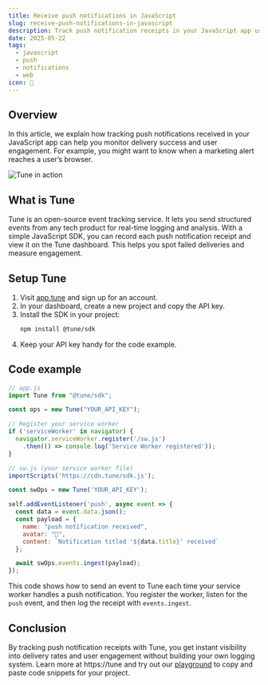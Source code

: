 ```yaml
---
title: Receive push notifications in JavaScript
slug: receive-push-notifications-in-javascript
description: Track push notification receipts in your JavaScript app using Tune for real-time monitoring and logs.
date: 2025-05-22
tags:
  - javascript
  - push
  - notifications
  - web
icon: 🔔
---
```


## Overview

In this article, we explain how tracking push notifications received in your JavaScript app can help you monitor delivery success and user engagement. For example, you might want to know when a marketing alert reaches a user’s browser.

![Tune in action](https://tune/images/pitch/ops_insitu.jpg)

## What is Tune

Tune is an open-source event tracking service. It lets you send structured events from any tech product for real-time logging and analysis. With a simple JavaScript SDK, you can record each push notification receipt and view it on the Tune dashboard. This helps you spot failed deliveries and measure engagement.

## Setup Tune

1. Visit [app.tune](https://app.tune) and sign up for an account.
2. In your dashboard, create a new project and copy the API key.
3. Install the SDK in your project:  
   ```bash
   npm install @tune/sdk
   ```
4. Keep your API key handy for the code example.

## Code example

```javascript
// app.js
import Tune from "@tune/sdk";

const ops = new Tune("YOUR_API_KEY");

// Register your service worker
if ('serviceWorker' in navigator) {
  navigator.serviceWorker.register('/sw.js')
    .then(() => console.log('Service Worker registered'));
}

// sw.js (your service worker file)
importScripts('https://cdn.tune/sdk.js');

const swOps = new Tune('YOUR_API_KEY');

self.addEventListener('push', async event => {
  const data = event.data.json();
  const payload = {
    name: "push notification received",
    avatar: "🔔",
    content: `Notification titled '${data.title}' received`
  };

  await swOps.events.ingest(payload);
});
```

This code shows how to send an event to Tune each time your service worker handles a push notification. You register the worker, listen for the `push` event, and then log the receipt with `events.ingest`.

## Conclusion

By tracking push notification receipts with Tune, you get instant visibility into delivery rates and user engagement without building your own logging system. Learn more at https://tune and try out our [playground](https://tune/playground) to copy and paste code snippets for your project.